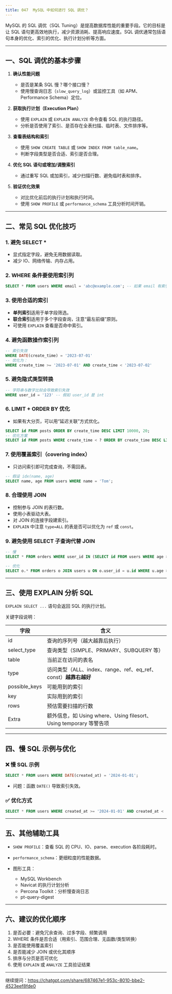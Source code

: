 ```yaml
---
title: 047 	MySQL 中如何进行 SQL 调优？
---
```


MySQL 的 SQL 调优（SQL Tuning）是提高数据库性能的重要手段。它的目标是让 SQL 语句更高效地执行，减少资源消耗、提高响应速度。SQL 调优通常包括语句本身的优化、索引的优化、执行计划分析等方面。

---

## 一、SQL 调优的基本步骤

1. **确认性能问题**

   * 是否是某条 SQL 慢？哪个接口慢？
   * 使用慢查询日志（`slow_query_log`）或监控工具（如 APM、Performance Schema）定位。

2. **获取执行计划（Execution Plan）**

   * 使用 `EXPLAIN` 或 `EXPLAIN ANALYZE` 命令查看 SQL 的执行路径。
   * 分析是否使用了索引、是否存在全表扫描、临时表、文件排序等。

3. **查看表结构和索引**

   * 使用 `SHOW CREATE TABLE` 或 `SHOW INDEX FROM table_name`。
   * 判断字段类型是否合适、索引是否合理。

4. **优化 SQL 语句或增加/调整索引**

   * 通过重写 SQL 或加索引，减少扫描行数、避免临时表和排序。

5. **验证优化效果**

   * 对比优化前后的执行计划和执行时间。
   * 使用 `SHOW PROFILE` 或 `performance_schema` 工具分析时间开销。

---

## 二、常见 SQL 优化技巧

### 1. **避免 SELECT \***

* 显式指定字段，避免无用数据读取。
* 减少 IO、网络传输、内存占用。

### 2. **WHERE 条件要使用索引列**

```sql
SELECT * FROM users WHERE email = 'abc@example.com'; -- 如果 email 有索引，才高效
```

### 3. **使用合适的索引**

* **单列索引**适用于单字段筛选。
* **联合索引**适用于多个字段查询，注意“最左前缀”原则。
* 可使用 `EXPLAIN` 查看是否命中索引。

### 4. **避免函数操作索引列**

```sql
-- 索引失效
WHERE DATE(create_time) = '2023-07-01'
-- 优化为：
WHERE create_time >= '2023-07-01' AND create_time < '2023-07-02'
```

### 5. **避免隐式类型转换**

```sql
-- 字符串与数字比较会导致索引失效
WHERE user_id = '123' -- 假如 user_id 是 int
```

### 6. **LIMIT + ORDER BY 优化**

* 如果有大分页，可以用“延迟关联”方式优化。

```sql
SELECT id FROM posts ORDER BY create_time DESC LIMIT 10000, 20;
-- 优化方案
SELECT id FROM posts WHERE create_time < ? ORDER BY create_time DESC LIMIT 20;
```

### 7. **使用覆盖索引（covering index）**

* 只访问索引即可完成查询，不需回表。

```sql
-- 假设 idx(name, age)
SELECT name, age FROM users WHERE name = 'Tom';
```

### 8. **合理使用 JOIN**

* 控制参与 JOIN 的表行数。
* 使用小表驱动大表。
* 对 JOIN 的连接字段建索引。
* `EXPLAIN` 中注意 `type=ALL` 的表是否可以优化为 `ref` 或 `const`。

### 9. **避免使用 SELECT 子查询代替 JOIN**

```sql
-- 慢
SELECT * FROM orders WHERE user_id IN (SELECT id FROM users WHERE age > 30);

-- 优化
SELECT o.* FROM orders o JOIN users u ON o.user_id = u.id WHERE u.age > 30;
```

---

## 三、使用 EXPLAIN 分析 SQL

`EXPLAIN SELECT ...` 语句会返回 SQL 的执行计划。

关键字段说明：

| 字段             | 含义                                                     |
| -------------- | ------------------------------------------------------ |
| id             | 查询的序列号（越大越靠后执行）                                        |
| select\_type   | 查询类型（SIMPLE、PRIMARY、SUBQUERY 等）                        |
| table          | 当前正在访问的表名                                              |
| type           | 访问类型（ALL、index、range、ref、eq\_ref、const）**越靠右越好**       |
| possible\_keys | 可能用到的索引                                                |
| key            | 实际用到的索引                                                |
| rows           | 预估需要扫描的行数                                              |
| Extra          | 额外信息，如 Using where、Using filesort、Using temporary 等警告项 |

---

## 四、慢 SQL 示例与优化

### ❌ 慢 SQL 示例

```sql
SELECT * FROM users WHERE DATE(created_at) = '2024-01-01';
```

* 问题：函数 `DATE()` 导致索引失效。

### ✅ 优化方式

```sql
SELECT * FROM users WHERE created_at >= '2024-01-01' AND created_at < '2024-01-02';
```

---

## 五、其他辅助工具

* `SHOW PROFILE`：查看 SQL 的 CPU、IO、parse、execution 各阶段耗时。
* `performance_schema`：更细粒度的性能数据。
* 图形工具：

  * MySQL Workbench
  * Navicat 的执行计划分析
  * Percona Toolkit：分析慢查询日志
  * pt-query-digest

---

## 六、建议的优化顺序

1. 是否必要：避免冗余查询、过多字段、频繁调用
2. WHERE 条件是否合适（用索引、范围合理、无函数/类型转换）
3. 是否能使用覆盖索引
4. 是否能减少 JOIN 或优化其顺序
5. 排序与分页是否可优化
6. 使用 `EXPLAIN` 或 `ANALYZE` 工具验证结果

---

继续提问：https://chatgpt.com/share/687467e1-953c-8010-bbe2-4523eef8fde0
